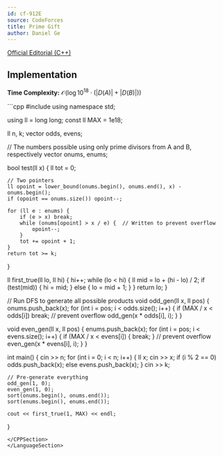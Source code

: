 ```yaml
---
id: cf-912E
source: CodeForces
title: Prime Gift
author: Daniel Ge
---
```


[Official Editorial (C++)](https://codeforces.com/blog/entry/56920)

## Implementation

**Time Complexity:** $\mathcal{O}(\log 10^{18} \cdot (|D(A)| + |D(B)|))$

<LanguageSection>
<CPPSection>
```cpp
#include <bits/stdc++.h>
using namespace std;

using ll = long long;
const ll MAX = 1e18;

ll n, k;
vector<ll> odds, evens;

// The numbers possible using only prime divisors from A and B, respectively
vector<ll> onums, enums;

bool test(ll x) {
	ll tot = 0;

	// Two pointers
	ll opoint = lower_bound(onums.begin(), onums.end(), x) - onums.begin();
	if (opoint == onums.size()) opoint--;

	for (ll e : enums) {
		if (e > x) break;
		while (onums[opoint] > x / e) {  // Written to prevent overflow
			opoint--;
		}
		tot += opoint + 1;
	}
	return tot >= k;
}

ll first_true(ll lo, ll hi) {
	hi++;
	while (lo < hi) {
		ll mid = lo + (hi - lo) / 2;
		if (test(mid)) {
			hi = mid;
		} else {
			lo = mid + 1;
		}
	}
	return lo;
}

// Run DFS to generate all possible products
void odd_gen(ll x, ll pos) {
	onums.push_back(x);
	for (int i = pos; i < odds.size(); i++) {
		if (MAX / x < odds[i]) break;  // prevent overflow
		odd_gen(x * odds[i], i);
	}
}

void even_gen(ll x, ll pos) {
	enums.push_back(x);
	for (int i = pos; i < evens.size(); i++) {
		if (MAX / x < evens[i]) { break; }  // prevent overflow
		even_gen(x * evens[i], i);
	}
}

int main() {
	cin >> n;
	for (int i = 0; i < n; i++) {
		ll x;
		cin >> x;
		if (i % 2 == 0) odds.push_back(x);
		else evens.push_back(x);
	}
	cin >> k;

	// Pre-generate everything
	odd_gen(1, 0);
	even_gen(1, 0);
	sort(onums.begin(), onums.end());
	sort(enums.begin(), enums.end());

	cout << first_true(1, MAX) << endl;
}
```
</CPPSection>
</LanguageSection>
